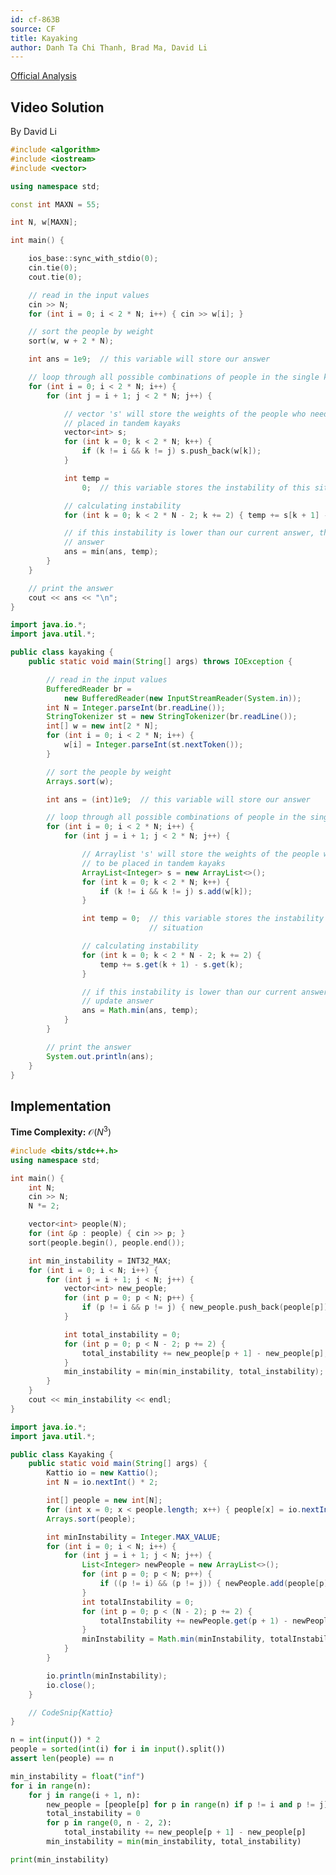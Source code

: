 ```yaml
---
id: cf-863B
source: CF
title: Kayaking
author: Danh Ta Chi Thanh, Brad Ma, David Li
---
```


[Official Analysis](https://codeforces.com/blog/entry/54708)

## Video Solution
By David Li

<YouTube id="XJPoIQNd3_U" />

<Spoiler title="Video Solution Code">

<LanguageSection>
<CPPSection>

```cpp
#include <algorithm>
#include <iostream>
#include <vector>

using namespace std;

const int MAXN = 55;

int N, w[MAXN];

int main() {

	ios_base::sync_with_stdio(0);
	cin.tie(0);
	cout.tie(0);

	// read in the input values
	cin >> N;
	for (int i = 0; i < 2 * N; i++) { cin >> w[i]; }

	// sort the people by weight
	sort(w, w + 2 * N);

	int ans = 1e9;  // this variable will store our answer

	// loop through all possible combinations of people in the single kayaks
	for (int i = 0; i < 2 * N; i++) {
		for (int j = i + 1; j < 2 * N; j++) {

			// vector 's' will store the weights of the people who need to be
			// placed in tandem kayaks
			vector<int> s;
			for (int k = 0; k < 2 * N; k++) {
				if (k != i && k != j) s.push_back(w[k]);
			}

			int temp =
			    0;  // this variable stores the instability of this situation

			// calculating instability
			for (int k = 0; k < 2 * N - 2; k += 2) { temp += s[k + 1] - s[k]; }

			// if this instability is lower than our current answer, then update
			// answer
			ans = min(ans, temp);
		}
	}

	// print the answer
	cout << ans << "\n";
}
```

</CPPSection>

<JavaSection>

```java
import java.io.*;
import java.util.*;

public class kayaking {
	public static void main(String[] args) throws IOException {

		// read in the input values
		BufferedReader br =
		    new BufferedReader(new InputStreamReader(System.in));
		int N = Integer.parseInt(br.readLine());
		StringTokenizer st = new StringTokenizer(br.readLine());
		int[] w = new int[2 * N];
		for (int i = 0; i < 2 * N; i++) {
			w[i] = Integer.parseInt(st.nextToken());
		}

		// sort the people by weight
		Arrays.sort(w);

		int ans = (int)1e9;  // this variable will store our answer

		// loop through all possible combinations of people in the single kayaks
		for (int i = 0; i < 2 * N; i++) {
			for (int j = i + 1; j < 2 * N; j++) {

				// Arraylist 's' will store the weights of the people who need
				// to be placed in tandem kayaks
				ArrayList<Integer> s = new ArrayList<>();
				for (int k = 0; k < 2 * N; k++) {
					if (k != i && k != j) s.add(w[k]);
				}

				int temp = 0;  // this variable stores the instability of this
				               // situation

				// calculating instability
				for (int k = 0; k < 2 * N - 2; k += 2) {
					temp += s.get(k + 1) - s.get(k);
				}

				// if this instability is lower than our current answer, then
				// update answer
				ans = Math.min(ans, temp);
			}
		}

		// print the answer
		System.out.println(ans);
	}
}
```
</JavaSection>

</LanguageSection>
</Spoiler>

## Implementation

**Time Complexity:** $\mathcal{O}(N^3)$

<LanguageSection>
<CPPSection>

```cpp
#include <bits/stdc++.h>
using namespace std;

int main() {
	int N;
	cin >> N;
	N *= 2;

	vector<int> people(N);
	for (int &p : people) { cin >> p; }
	sort(people.begin(), people.end());

	int min_instability = INT32_MAX;
	for (int i = 0; i < N; i++) {
		for (int j = i + 1; j < N; j++) {
			vector<int> new_people;
			for (int p = 0; p < N; p++) {
				if (p != i && p != j) { new_people.push_back(people[p]); }
			}

			int total_instability = 0;
			for (int p = 0; p < N - 2; p += 2) {
				total_instability += new_people[p + 1] - new_people[p];
			}
			min_instability = min(min_instability, total_instability);
		}
	}
	cout << min_instability << endl;
}
```

</CPPSection>
<JavaSection>

```java
import java.io.*;
import java.util.*;

public class Kayaking {
	public static void main(String[] args) {
		Kattio io = new Kattio();
		int N = io.nextInt() * 2;

		int[] people = new int[N];
		for (int x = 0; x < people.length; x++) { people[x] = io.nextInt(); }
		Arrays.sort(people);

		int minInstability = Integer.MAX_VALUE;
		for (int i = 0; i < N; i++) {
			for (int j = i + 1; j < N; j++) {
				List<Integer> newPeople = new ArrayList<>();
				for (int p = 0; p < N; p++) {
					if ((p != i) && (p != j)) { newPeople.add(people[p]); }
				}
				int totalInstability = 0;
				for (int p = 0; p < (N - 2); p += 2) {
					totalInstability += newPeople.get(p + 1) - newPeople.get(p);
				}
				minInstability = Math.min(minInstability, totalInstability);
			}
		}

		io.println(minInstability);
		io.close();
	}

	// CodeSnip{Kattio}
}
```

</JavaSection>
<PySection>

```py
n = int(input()) * 2
people = sorted(int(i) for i in input().split())
assert len(people) == n

min_instability = float("inf")
for i in range(n):
	for j in range(i + 1, n):
		new_people = [people[p] for p in range(n) if p != i and p != j]
		total_instability = 0
		for p in range(0, n - 2, 2):
			total_instability += new_people[p + 1] - new_people[p]
		min_instability = min(min_instability, total_instability)

print(min_instability)
```

</PySection>
</LanguageSection>
